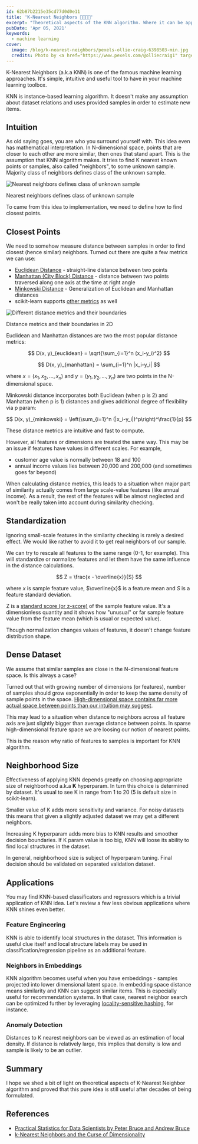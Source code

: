 ```yaml
---
id: 62b87b2215e35cd77d0d0e11
title: 'K-Nearest Neighbors 👨‍👩‍👧‍👦'
excerpt: "Theoretical aspects of the KNN algorithm. Where it can be applied and when it fails."
pubDate: 'Apr 05, 2021'
keywords:
  - machine learning
cover:
  image: /blog/k-nearest-neighbors/pexels-ollie-craig-6398503-min.jpg
  credits: Photo by <a href="https://www.pexels.com/@olliecraig1" target="_blank" rel="noopener">Ollie Craig</a> from <a href="https://www.pexels.com/photo/roads-with-vehicles-near-buildings-and-autumn-trees-in-city-6398503/" target="_blank" rel="noopener">Pexels</a>
---
```


K-Nearest Neighbors (a.k.a KNN) is one of the famous machine learning approaches. It's simple, intuitive and useful tool to have in your machine learning toolbox.

KNN is instance-based learning algorithm. It doesn't make any assumption about dataset relations and uses provided samples in order to estimate new items.

## Intuition

As old saying goes, you are who you surround yourself with. This idea even has mathematical interpretation. In N-dimensional space, points that are closer to each other are more similar, then ones that stand apart. This is the assumption that KNN algorithm makes. It tries to find K nearest known points or samples, also called "neighbors", to some unknown sample. Majority class of neighbors defines class of the unknown sample.

![Nearest neighbors defines class of unknown sample](/blog/k-nearest-neighbors/k-nearest-neighbors.png "Nearest neighbors defines class of unknown sample")

<div class="image-title">Nearest neighbors defines class of unknown sample</div>

To came from this idea to implementation, we need to define how to find closest points.

## Closest Points

We need to somehow measure distance between samples in order to find closest (hence similar) neighbors. Turned out there are quite a few metrics we can use:

- <a target="_blank" rel="noopener" href="https://en.wikipedia.org/wiki/Euclidean_distance">Euclidean Distance</a> - straight-line distance between two points
- <a target="_blank" rel="noopener" href="https://en.wikipedia.org/wiki/Taxicab_geometry">Manhattan (City Block) Distance</a> - distance between two points traversed along one axis at the time at right angle
- <a target="_blank" rel="noopener" href="https://en.wikipedia.org/wiki/Minkowski_distance">Minkowski Distance</a> - Generalization of Euclidean and Manhattan distances
- scikit-learn supports <a target="_blank" rel="noopener" href="https://scikit-learn.org/stable/modules/generated/sklearn.neighbors.DistanceMetric.html#sklearn.neighbors.DistanceMetric">other metrics</a> as well

![Different distance metrics and their boundaries](/blog/k-nearest-neighbors/distance-metrics.png "Different distance metrics and their boundaries")

<div class="image-title">Distance metrics and their boundaries in 2D</div>

Euclidean and Manhattan distances are two the most popular distance metrics:

$$
D(x, y)_{euclidean} = \sqrt{\sum_{i=1}^n (x_i-y_i)^2}
$$

$$
D(x, y)_{manhattan} = \sum_{i=1}^n |x_i-y_i|
$$

where $x=(x_1, x_2, ..., x_n)$ and $y=(y_1, y_2, ..., y_n)$ are two points in the N-dimensional space.

Minkowski distance incorporates both Euclidean (when p is 2) and Manhattan (when p is 1) distances and gives additional degree of flexibility via p param:

$$
D(x, y)_{minkowski} = \left(\sum_{i=1}^n (|x_i-y_i|)^p\right)^\frac{1}{p}
$$

These distance metrics are intuitive and fast to compute.

However, all features or dimensions are treated the same way. This may be an issue if features have values in different scales. For example,

- customer age value is normally between 18 and 100
- annual income values lies between 20,000 and 200,000 (and sometimes goes far beyond)

When calculating distance metrics, this leads to a situation when major part of similarity actually comes from large scale-value features (like annual income). As a result, the rest of the features will be almost neglected and won't be really taken into account during similarity checking.

## Standardization

Ignoring small-scale features in the similarity checking is rarely a desired effect. We would like rather to avoid it to get real neighbors of our sample.

We can try to rescale all features to the same range (0-1, for example). This will standardize or normalize features and let them have the same influence in the distance calculations.

$$
Z = \frac{x - \overline{x}}{S}
$$

where $x$ is sample feature value, $\overline{x}$ is a feature mean and $S$ is a feature standard deviation.

Z is a <a target="_blank" rel="noopener" href="https://en.wikipedia.org/wiki/Standard_score">standard score (or z-score)</a> of the sample feature value. It's a dimensionless quantity and it shows how "unusual" or far sample feature value from the feature mean (which is usual or expected value).

Though normalization changes values of features, it doesn't change feature distribution shape.

## Dense Dataset

We assume that similar samples are close in the N-dimensional feature space. Is this always a case?

Turned out that with growing number of dimensions (or features), number of samples should grow exponentially in order to keep the same density of sample points in the space. [High-dimensional space contains far more actual space between points than our intuition may suggest](/blog/curse-of-dimensionality).

This may lead to a situation when distance to neighbors across all feature axis are just slightly bigger than average distance between points. In sparse high-dimensional feature space we are loosing our notion of nearest points.

This is the reason why ratio of features to samples is important for KNN algorithm.

## Neighborhood Size

Effectiveness of applying KNN depends greatly on choosing appropriate size of neighborhood a.k.a **K** hyperparam. In turn this choice is determined by dataset. It's usual to see K in range from 1 to 20 (5 is default size in scikit-learn).

Smaller value of K adds more sensitivity and variance. For noisy datasets this means that given a slightly adjusted dataset we may get a different neighbors.

Increasing K hyperparam adds more bias to KNN results and smoother decision boundaries. If K param value is too big, KNN will loose its ability to find local structures in the dataset.

In general, neighborhood size is subject of hyperparam tuning. Final decision should be validated on separated validation dataset.

## Applications

You may find KNN-based classificators and regressors which is a trivial application of KNN idea. Let's review a few less obvious applications where KNN shines even better.

### Feature Engineering

KNN is able to identify local structures in the dataset. This information is useful clue itself and local structure labels may be used in classification/regression pipeline as an additional feature.

### Neighbors in Embeddings

KNN algorithm becomes useful when you have embeddings - samples projected into lower dimensional latent space. In embedding space distance means similarity and KNN can suggest similar items. This is especially useful for recommendation systems. In that case, nearest neighbor search can be optimized further by leveraging <a target="_blank" rel="noopener" href="https://en.wikipedia.org/wiki/Locality-sensitive_hashing">locality-sensitive hashing</a>, for instance.

### Anomaly Detection

Distances to K nearest neighbors can be viewed as an estimation of local density. If distance is relatively large, this implies that density is low and sample is likely to be an outlier.

## Summary

I hope we shed a bit of light on theoretical aspects of K-Nearest Neighbor algorithm and proved that this pure idea is still useful after decades of being formulated.

## References

- <a target="_blank" rel="noopener" href="https://www.oreilly.com/library/view/practical-statistics-for/9781491952955/">Practical Statistics for Data Scientists by Peter Bruce and Andrew Bruce</a>
- <a target="_blank" rel="noopener" href="https://towardsdatascience.com/k-nearest-neighbors-and-the-curse-of-dimensionality-e39d10a6105d">k-Nearest Neighbors and the Curse of Dimensionality</a>
